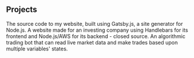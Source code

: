 ## Projects

<ProjectCard title="My Website" link="https://github.com/JamesHooper0820/jameshooper0820.github.io" bg="linear-gradient(to right, #D4145A 0%, #FBB03B 100%)">
The source code to my website, built using Gatsby.js, a site generator for Node.js.
</ProjectCard>

<ProjectCard title="Investing Subscription Website" bg="linear-gradient(to right, #D4145A 0%, #FBB03B 100%)">
A website made for an investing company using Handlebars for its frontend and Node.js/AWS for its backend - closed source.
</ProjectCard>

<ProjectCard title="Trading Bot (WIP)" link="https://github.com/JamesHooper0820/TradingBot" bg="linear-gradient(to right, #D4145A 0%, #FBB03B 100%)">
An algorithmic trading bot that can read live market data and make trades based upon multiple variables' states.
</ProjectCard>